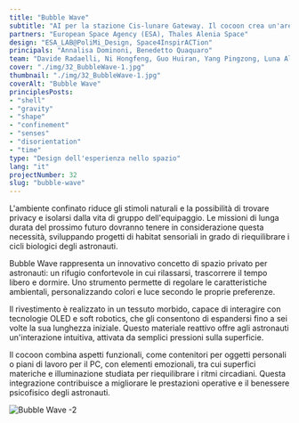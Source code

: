 ```yaml
---
title: "Bubble Wave"
subtitle: "AI per la stazione Cis-lunare Gateway. Il cocoon crea un'area di privacy in cui rilassarsi, bilanciando i ritmi circadiani alterati attraverso la luce e il colore."
partners: "European Space Agency (ESA), Thales Alenia Space"
design: "ESA_LAB@PoliMi_Design, Space4InspirACTion"
principals: "Annalisa Dominoni, Benedetto Quaquaro"
team: "Davide Radaelli, Ni Hongfeng, Guo Huiran, Yang Pingzong, Luna Alessia Rota, Li You, Sun Zhiwei"
cover: "./img/32_BubbleWave-1.jpg"
thumbnail: "./img/32_BubbleWave-1.jpg"
coverAlt: "Bubble Wave"
principlesPosts: 
- "shell"
- "gravity"
- "shape"
- "confinement"
- "senses"
- "disorientation"
- "time"
type: "Design dell'esperienza nello spazio"
lang: "it"
projectNumber: 32
slug: "bubble-wave"
---
```



L'ambiente confinato riduce gli stimoli naturali e la possibilità di trovare privacy e isolarsi dalla vita di gruppo dell'equipaggio. Le missioni di lunga durata del prossimo futuro dovranno tenere in considerazione questa necessità, sviluppando progetti di habitat sensoriali in grado di riequilibrare i cicli biologici degli astronauti.

Bubble Wave rappresenta un innovativo concetto di spazio privato per astronauti: un rifugio confortevole in cui rilassarsi, trascorrere il tempo libero e dormire. Uno strumento permette di regolare le caratteristiche ambientali, personalizzando colori e luce secondo le proprie preferenze.

Il rivestimento è realizzato in un tessuto morbido, capace di interagire con tecnologie OLED e soft robotics, che gli consentono di espandersi fino a sei volte la sua lunghezza iniziale. Questo materiale reattivo offre agli astronauti un'interazione intuitiva, attivata da semplici pressioni sulla superficie.

Il cocoon combina aspetti funzionali,  come contenitori per oggetti personali o piani di lavoro per il PC, con elementi emozionali, tra cui superfici materiche e illuminazione studiata per riequilibrare i ritmi circadiani. Questa integrazione contribuisce a migliorare le prestazioni operative e il benessere psicofisico degli astronauti.

<Image src={Image1} alt="Bubble Wave -2" class="py-6 w-full h-auto"/>